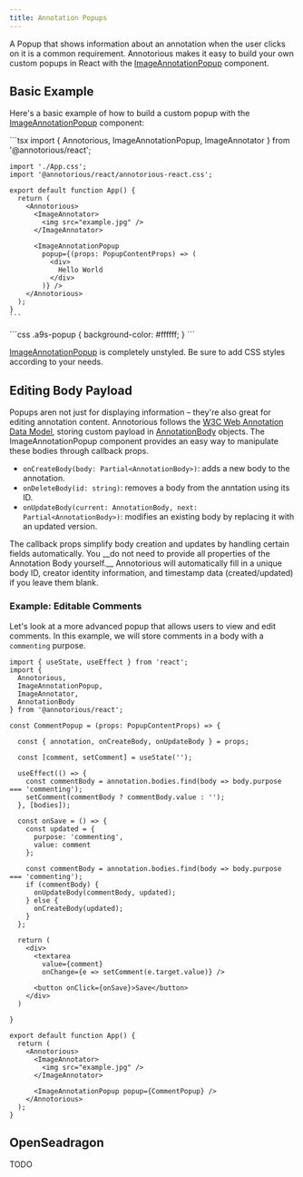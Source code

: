 ```yaml
---
title: Annotation Popups
---
```


A Popup that shows information about an annotation when the user clicks on it 
is a common requirement. Annotorious makes it easy to build your own custom popups
in React with the [ImageAnnotationPopup](/react/components-reference/#imageannotationpopup)
component.

<ImagePopupExample client:only="react" />

## Basic Example

Here's a basic example of how to build a custom popup with the 
[ImageAnnotationPopup](/react/components-reference/#imageannotationpopup)
component:

<Tabs>
  <TabItem label="App.tsx">
    ```tsx
    import { 
      Annotorious, 
      ImageAnnotationPopup,
      ImageAnnotator
    } from '@annotorious/react';
    
    import './App.css';
    import '@annotorious/react/annotorious-react.css';
    
    export default function App() {
      return (
        <Annotorious>
          <ImageAnnotator>
            <img src="example.jpg" />
          </ImageAnnotator>
    
          <ImageAnnotationPopup
            popup={(props: PopupContentProps) => (
              <div>
                Hello World
              </div>
            )} />
        </Annotorious>
      );
    }
    ```
  </TabItem>
  
  <TabItem label="App.css">
    ```css
    .a9s-popup {
      background-color: #ffffff;
    }
    ```
  </TabItem>
</Tabs>

[ImageAnnotationPopup](/react/components-reference/#imageannotationpopup) is completely
unstyled. Be sure to add CSS styles according to your needs. 

## Editing Body Payload

Popups aren not just for displaying information – they're also great for editing annotation
content. Annotorious follows the [W3C Web Annotation Data Model](https://www.w3.org/TR/annotation-model/), 
storing custom payload in [AnnotationBody](/api-reference/image-annotation/#annotationbody) objects. 
The ImageAnnotationPopup component provides an easy way to manipulate these bodies through 
callback props.

- `onCreateBody(body: Partial<AnnotationBody>)`: adds a new body to the annotation.
- `onDeleteBody(id: string)`: removes a body from the anntation using its ID. 
- `onUpdateBody(current: AnnotationBody, next: Partial<AnnotationBody>)`: modifies an 
  existing body by replacing it with an updated version.

<Aside type="tip">
The callback props simplify body creation and updates by handling certain fields automatically.
You __do not need to provide all properties of the Annotation Body yourself.__ Annotorious will 
automatically fill in a unique body ID, creator identity information, and timestamp data 
(created/updated) if you leave them blank.
</Aside>

### Example: Editable Comments

Let's look at a more advanced popup that allows users to view and edit comments.
In this example, we will store comments in a body with a `commenting` purpose.

```tsx
import { useState, useEffect } from 'react';
import { 
  Annotorious, 
  ImageAnnotationPopup,
  ImageAnnotator,
  AnnotationBody
} from '@annotorious/react';

const CommentPopup = (props: PopupContentProps) => {

  const { annotation, onCreateBody, onUpdateBody } = props;

  const [comment, setComment] = useState('');

  useEffect(() => {
    const commentBody = annotation.bodies.find(body => body.purpose === 'commenting');
    setComment(commentBody ? commentBody.value : '');
  }, [bodies]);

  const onSave = () => {
    const updated = {
      purpose: 'commenting',
      value: comment
    };

    const commentBody = annotation.bodies.find(body => body.purpose === 'commenting');
    if (commentBody) {
      onUpdateBody(commentBody, updated);
    } else {
      onCreateBody(updated);
    }
  };

  return (
    <div>
      <textarea 
        value={comment} 
        onChange={e => setComment(e.target.value)} />

      <button onClick={onSave}>Save</button>
    </div>
  )

}

export default function App() {
  return (
    <Annotorious>
      <ImageAnnotator>
        <img src="example.jpg" />
      </ImageAnnotator>

      <ImageAnnotationPopup popup={CommentPopup} />
    </Annotorious>
  );
}
```

## OpenSeadragon

TODO